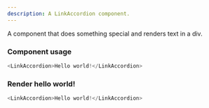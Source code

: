 ```yaml
---
description: A LinkAccordion component.
---
```



A component that does something special and renders text in a div.

### Component usage
```js
<LinkAccordion>Hello world!</LinkAccordion>
```

### Render hello world!

```js live
<LinkAccordion>Hello world!</LinkAccordion>
```
